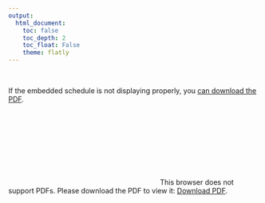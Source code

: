 ```yaml
---
output: 
  html_document:
    toc: false
    toc_depth: 2
    toc_float: False 
    theme: flatly
---
```

<br>

If the embedded schedule is not displaying properly, you [can download the PDF](/pdf/2018_program.pdf). 

<object data="/pdfs/2018_program.pdf" type="application/pdf" width="800px" height="800px">
    <embed src="/pdfs/2018_program.pdf">
        This browser does not support PDFs. Please download the PDF to view it: <a href="/pdfs/2018_program.pdf">Download PDF</a>.</p>
    </embed>
</object>

